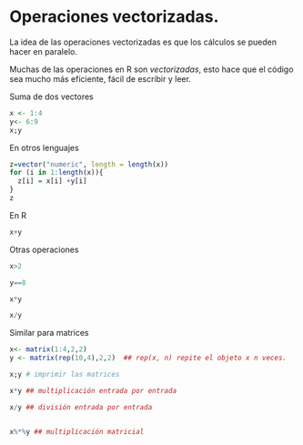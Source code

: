 

# **Operaciones vectorizadas.**

La idea de las operaciones vectorizadas es que los cálculos se pueden hacer en paralelo.

Muchas de las operaciones en R son *vectorizadas*, esto hace que el código sea mucho más eficiente, fácil de escribir y leer.

Suma de dos vectores
```r
x <- 1:4
y<- 6:9
x;y

```

En otros lenguajes
```r
z=vector("numeric", length = length(x))
for (i in 1:length(x)){
  z[i] = x[i] +y[i]
}
z
```

En R
```r
x+y
```

Otras operaciones
```r
x>2

y==8

x*y

x/y
```

Similar para matrices

```r

x<- matrix(1:4,2,2) 
y <- matrix(rep(10,4),2,2)  ## rep(x, n) repite el objeto x n veces.

x;y # imprimir las matrices

```
```r
x*y ## multiplicación entrada por entrada

x/y ## división entrada por entrada


x%*%y ## multiplicación matricial 

```


